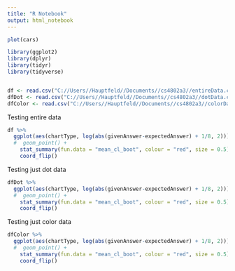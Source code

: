 ---
title: "R Notebook"
output: html_notebook
---


```{r}
plot(cars)

library(ggplot2)
library(dplyr)
library(tidyr)
library(tidyverse)


df <- read.csv("C://Users//Hauptfeld//Documents//cs4802a3//entireData.csv", header = TRUE)
dfDot <- read.csv("C://Users//Hauptfeld//Documents//cs4802a3//dotData.csv", header = TRUE)
dfColor <- read.csv("C://Users//Hauptfeld//Documents//cs4802a3//colorData.csv", header = TRUE)


```



Testing entire data
```{r}
df %>%
  ggplot(aes(chartType, log(abs(givenAnswer-expectedAnswer) + 1/8, 2))) +
  #  geom_point() +
    stat_summary(fun.data = "mean_cl_boot", colour = "red", size = 0.5) +
    coord_flip()

```

Testing just dot data
```{r}
dfDot %>%
  ggplot(aes(chartType, log(abs(givenAnswer-expectedAnswer) + 1/8, 2))) +
  #  geom_point() +
    stat_summary(fun.data = "mean_cl_boot", colour = "red", size = 0.5) +
    coord_flip()

```

Testing just color data
```{r}
dfColor %>%
  ggplot(aes(chartType, log(abs(givenAnswer-expectedAnswer) + 1/8, 2))) +
  #  geom_point() +
    stat_summary(fun.data = "mean_cl_boot", colour = "red", size = 0.5) +
    coord_flip()

```

